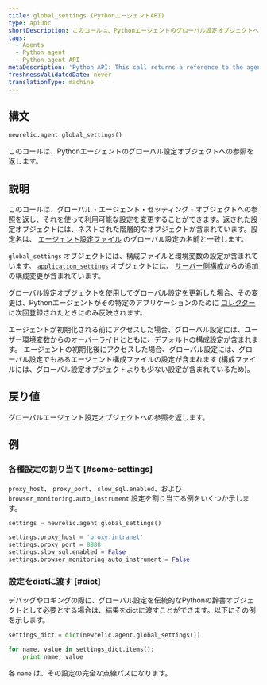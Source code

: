 ```yaml
---
title: global_settings (PythonエージェントAPI)
type: apiDoc
shortDescription: このコールは、Pythonエージェントのグローバル設定オブジェクトへの参照を返します。
tags:
  - Agents
  - Python agent
  - Python agent API
metaDescription: 'Python API: This call returns a reference to the agent''s global settings object.'
freshnessValidatedDate: never
translationType: machine
---
```


## 構文

```py
newrelic.agent.global_settings()
```

このコールは、Pythonエージェントのグローバル設定オブジェクトへの参照を返します。

## 説明

このコールは、グローバル・エージェント・セッティング・オブジェクトへの参照を返し、それを使って利用可能な設定を変更することができます。返された設定オブジェクトには、ネストされた階層的なオブジェクトが含まれています。設定名は、 [エージェント設定ファイル](/docs/agents/python-agent/installation-and-configuration/python-agent-configuration) のグローバル設定の名前と一致します。

`global_settings` オブジェクトには、構成ファイルと環境変数の設定が含まれています。 [`application_settings`](/docs/agents/python-agent/python-agent-api/application_settings) オブジェクトには、 [サーバー側構成](/docs/agents/manage-apm-agents/configuration/configure-agent#ssc)からの追加の構成変更が含まれています。

グローバル設定オブジェクトを使用してグローバル設定を更新した場合、その変更は、Pythonエージェントがその特定のアプリケーションのために [コレクター](/docs/accounts-partnerships/education/getting-started-new-relic/glossary#collector) に次回登録されたときにのみ反映されます。

エージェントが初期化される前にアクセスした場合、グローバル設定には、ユーザー環境変数からのオーバーライドとともに、デフォルトの構成設定が含まれます。 エージェントの初期化後にアクセスした場合、グローバル設定には、グローバル設定でもあるエージェント構成ファイルの設定が含まれます (構成ファイルには、グローバル設定オブジェクトよりも少ない設定が含まれているため)。

## 戻り値

グローバルエージェント設定オブジェクトへの参照を返します。

## 例

### 各種設定の割り当て [#some-settings]

`proxy_host`、 `proxy_port`、 `slow_sql.enabled`、および `browser_monitoring.auto_instrument` 設定を割り当てる例をいくつか示します。

```py
settings = newrelic.agent.global_settings()

settings.proxy_host = 'proxy.intranet' 
settings.proxy_port = 8888
settings.slow_sql.enabled = False
settings.browser_monitoring.auto_instrument = False
```

### 設定をdictに渡す [#dict]

デバッグやロギングの際に、グローバル設定を伝統的なPythonの辞書オブジェクトとして必要とする場合は、結果をdictに渡すことができます。以下にその例を示します。

```py
settings_dict = dict(newrelic.agent.global_settings())

for name, value in settings_dict.items():
    print name, value
```

各 `name` は、その設定の完全な点線パスになります。